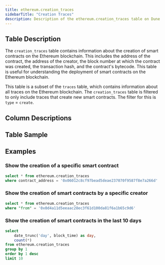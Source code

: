 ```yaml
---
title: ethereum.creation_traces
sidebarTitle: "Creation Traces"
description: Description of the ethereum.creation_traces table on Dune
---
```


## Table Description

The `creation_traces` table contains information about the creation of smart contracts on the Ethereum blockchain. This includes the address of the contract, the address of the creator, the block number at which the contract was created, the transaction hash, and the contract's bytecode. This table is useful for understanding the deployment of smart contracts on the Ethereum blockchain.

This table is a subset of the `traces` table, which contains information about all traces on the Ethereum blockchain. The `creation_traces` table is filtered to only include traces that create new smart contracts. The filter for this is `type` = `create`.

## Column Descriptions


<ColumnDescriptions tableSchema="ethereum" tableName="creation_traces" />

## Table Sample


<TableSample tableSchema="ethereum" tableName="creation_traces" />

## Examples

### Show the creation of a specific smart contract

```sql
select * from ethereum.creation_traces
where contract_address = '0x06012c8cf97bead5deae237070f9587f8e7a266d'
```

### Show the creation of smart contracts by a specific creator

```sql
select * from ethereum.creation_traces
where "from" = '0x0d4a11d5eeaac28ec3f61d100da81f6a1b65c9d6'
```

### Show the creation of smart contracts in the last 10 days

```sql
select 
    date_trunc('day', block_time) as day,
    count(*)
from ethereum.creation_traces
group by 1
order by 1 desc
limit 10
```